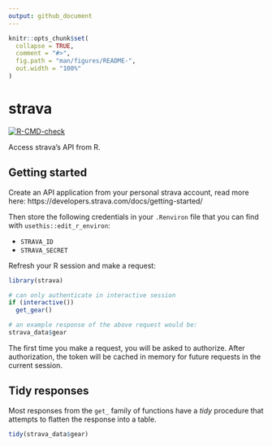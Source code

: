 ```yaml
---
output: github_document
---
```


<!-- README.md is generated from README.Rmd. Please edit that file -->

```r
knitr::opts_chunk$set(
  collapse = TRUE,
  comment = "#>",
  fig.path = "man/figures/README-",
  out.width = "100%"
)
```

# strava

<!-- badges: start -->
[![R-CMD-check](https://github.com/tyluRp/strava/actions/workflows/R-CMD-check.yaml/badge.svg)](https://github.com/tyluRp/strava/actions/workflows/R-CMD-check.yaml)
<!-- badges: end -->

Access strava's API from R.

## Getting started

Create an API application from your personal strava account, read more here: https://developers.strava.com/docs/getting-started/

Then store the following credentials in your `.Renviron` file that you can find with `usethis::edit_r_environ`:

* `STRAVA_ID`
* `STRAVA_SECRET`

Refresh your R session and make a request:

```r
library(strava)

# can only authenticate in interactive session
if (interactive()) 
  get_gear()

# an example response of the above request would be:
strava_data$gear
```

The first time you make a request, you will be asked to authorize. After authorization, the token will be cached in memory for future requests in the current session.

## Tidy responses

Most responses from the `get_` family of functions have a _tidy_ procedure that attempts to flatten the response into a table.

```r
tidy(strava_data$gear)
```


